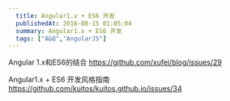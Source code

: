 ```yaml
---
  title: Angular1.x + ES6 开发
  publishedAt: 2016-08-15 01:05:04
  summary: Angular1.x + ES6 开发
  tags: ["A&Q","AngularJS"]
---
```


Angular 1.x和ES6的结合
https://github.com/xufei/blog/issues/29

Angular1.x + ES6 开发风格指南
https://github.com/kuitos/kuitos.github.io/issues/34

